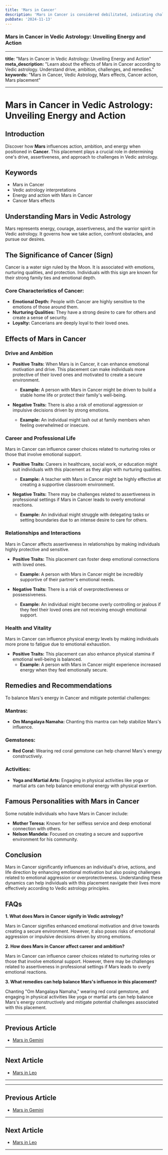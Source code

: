 ```yaml
---
title: 'Mars in Cancer'
description: 'Mars in Cancer is considered debilitated, indicating challenges in expressing assertiveness. Individuals may experience fluctuating energy levels, emotional conflicts, and a tendency towards passive-aggressive behavior in Vedic Astrology'
pubDate: '2024-11-13'
---
```


### Mars in Cancer in Vedic Astrology: Unveiling Energy and Action

---

**title:** "Mars in Cancer in Vedic Astrology: Unveiling Energy and Action"
**meta_description:** "Learn about the effects of Mars in Cancer according to Vedic astrology. Understand drive, ambition, challenges, and remedies."
**keywords:** "Mars in Cancer, Vedic Astrology, Mars effects, Cancer action, Mars placement"

---

# Mars in Cancer in Vedic Astrology: Unveiling Energy and Action

## Introduction

Discover how **Mars** influences action, ambition, and energy when positioned in **Cancer**. This placement plays a crucial role in determining one's drive, assertiveness, and approach to challenges in Vedic astrology.

## Keywords

- Mars in Cancer
- Vedic astrology interpretations
- Energy and action with Mars in Cancer
- Cancer Mars effects

## Understanding Mars in Vedic Astrology

Mars represents energy, courage, assertiveness, and the warrior spirit in Vedic astrology. It governs how we take action, confront obstacles, and pursue our desires.

## The Significance of Cancer (Sign)

Cancer is a water sign ruled by the Moon. It is associated with emotions, nurturing qualities, and protection. Individuals with this sign are known for their strong family ties and emotional depth.

### Core Characteristics of Cancer:
- **Emotional Depth:** People with Cancer are highly sensitive to the emotions of those around them.
- **Nurturing Qualities:** They have a strong desire to care for others and create a sense of security.
- **Loyalty:** Cancerians are deeply loyal to their loved ones.

## Effects of Mars in Cancer

### Drive and Ambition

- **Positive Traits:** When Mars is in Cancer, it can enhance emotional motivation and drive. This placement can make individuals more protective of their loved ones and motivated to create a secure environment.
  - **Example:** A person with Mars in Cancer might be driven to build a stable home life or protect their family's well-being.
  
- **Negative Traits:** There is also a risk of emotional aggression or impulsive decisions driven by strong emotions.
  - **Example:** An individual might lash out at family members when feeling overwhelmed or insecure.

### Career and Professional Life

Mars in Cancer can influence career choices related to nurturing roles or those that involve emotional support.
  
- **Positive Traits:** Careers in healthcare, social work, or education might suit individuals with this placement as they align with nurturing qualities.
  - **Example:** A teacher with Mars in Cancer might be highly effective at creating a supportive classroom environment.
  
- **Negative Traits:** There may be challenges related to assertiveness in professional settings if Mars in Cancer leads to overly emotional reactions.
  - **Example:** An individual might struggle with delegating tasks or setting boundaries due to an intense desire to care for others.

### Relationships and Interactions

Mars in Cancer affects assertiveness in relationships by making individuals highly protective and sensitive.
  
- **Positive Traits:** This placement can foster deep emotional connections with loved ones.
  - **Example:** A person with Mars in Cancer might be incredibly supportive of their partner's emotional needs.
  
- **Negative Traits:** There is a risk of overprotectiveness or possessiveness.
  - **Example:** An individual might become overly controlling or jealous if they feel their loved ones are not receiving enough emotional support.

### Health and Vitality

Mars in Cancer can influence physical energy levels by making individuals more prone to fatigue due to emotional exhaustion.
  
- **Positive Traits:** This placement can also enhance physical stamina if emotional well-being is balanced.
  - **Example:** A person with Mars in Cancer might experience increased energy when they feel emotionally secure.

## Remedies and Recommendations

To balance Mars's energy in Cancer and mitigate potential challenges:

### Mantras:
- **Om Mangalaya Namaha:** Chanting this mantra can help stabilize Mars's influence.

### Gemstones:
- **Red Coral:** Wearing red coral gemstone can help channel Mars's energy constructively.

### Activities:
- **Yoga and Martial Arts:** Engaging in physical activities like yoga or martial arts can help balance emotional energy with physical exertion.

## Famous Personalities with Mars in Cancer

Some notable individuals who have Mars in Cancer include:

- **Mother Teresa:** Known for her selfless service and deep emotional connection with others.
- **Nelson Mandela:** Focused on creating a secure and supportive environment for his community.

## Conclusion

Mars in Cancer significantly influences an individual's drive, actions, and life direction by enhancing emotional motivation but also posing challenges related to emotional aggression or overprotectiveness. Understanding these dynamics can help individuals with this placement navigate their lives more effectively according to Vedic astrology principles.

## FAQs

**1. What does Mars in Cancer signify in Vedic astrology?**

Mars in Cancer signifies enhanced emotional motivation and drive towards creating a secure environment. However, it also poses risks of emotional aggression or impulsive decisions driven by strong emotions.

**2. How does Mars in Cancer affect career and ambition?**

Mars in Cancer can influence career choices related to nurturing roles or those that involve emotional support. However, there may be challenges related to assertiveness in professional settings if Mars leads to overly emotional reactions.

**3. What remedies can help balance Mars's influence in this placement?**

Chanting "Om Mangalaya Namaha," wearing red coral gemstone, and engaging in physical activities like yoga or martial arts can help balance Mars's energy constructively and mitigate potential challenges associated with this placement.

---

## Previous Article
- [Mars in Gemini](/blogs-md/0803_Mars_In_Rashi/080303_Mars_in_Gemini.mdx)

---

## Next Article
- [Mars in Leo](/blogs-md/0803_Mars_In_Rashi/080305_Mars_in_Leo.mdx)

---
---

## Previous Article
- [Mars in Gemini](080303_Mars_in_Gemini.mdx)

---

## Next Article
- [Mars in Leo](080305_Mars_in_Leo.mdx)

---
